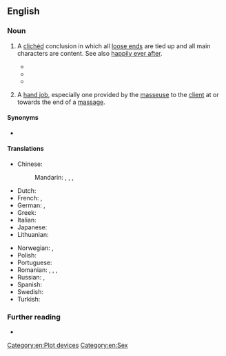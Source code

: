 ==English==

===Noun===
{{en-noun}}

# {{lb|en|authorship}} A [[clichéd]] conclusion in which all [[loose end]]s are tied up and all main characters are content. See also [[happily ever after]].
#* {{quote-book|author=Bertrand Russell|authorlink=Bertrand Russell|title=The Conquest of Happiness|year=1930|passage=Life is not to be conceived on the analogy of a melodrama in which the hero and heroine go through incredible misfortunes for which they are compensated by a '''happy ending'''.}}
#* {{quote-video|actor={{w|Mel Blanc}}|role={{w|Bugs Bunny}}|title=[[w:What's Opera, Doc?|What’s Opera, Doc?]]|date=6 July 1957|passage=Well, what did you expect in an opera? A '''happy ending'''?}}
#* {{quote-song|composer={{w|Willy DeVille}}|title=Storybook Love|year=1987|passage=And she said: / "Don't you know that storybook loves, / Always have a '''happy ending'''."}}
# {{lb|en|vulgar|slang|used euphemistically}} A [[hand job]], especially one provided by the [[masseuse]] to the [[client]] at or towards the end of a [[massage#Noun|massage]].

====Synonyms====
* {{sense|clichéd conclusion}} {{l|en|eucatastrophe}}

====Translations====
{{trans-top|happy end}}
* Chinese:
*: Mandarin: {{t+|cmn|大團圓|sc=Hani}}, {{t+|cmn|大团圆|tr=dàtuányuán|sc=Hani}}, {{t|cmn|大團圓結局|sc=Hani}}, {{t|cmn|大团圆结局|tr=dàtuányuán jiéjú|sc=Hani}}
* Dutch: {{t|nl|blijeinde|n}}
* French: {{t|fr|fin heureuse|f}}, {{t+|fr|happy end|m}}
* German: {{t+|de|Happy End|n}}, {{t|de|glückliches Ende|n}}
* Greek: {{t+|el|χάπι εντ|n}}
* Italian: {{t|it|lieto fine|m}}
* Japanese: {{t|ja|ハッピーエンド|tr=happīendo}}
* Lithuanian: {{t|lt|laiminga pabaiga|f}}
{{trans-mid}}
* Norwegian: {{t|no|lykkelig slutt|m}}, {{t|no|happy ending|m}}
* Polish: {{t|pl|szczęśliwy koniec|m}}
* Portuguese: {{t+|pt|final feliz|m}}
* Romanian: {{t|ro|final norocos|n}}, {{t|ro|final fericit|n}}, {{t|ro|final reușit|n}}, {{t|ro|sfârșit fericit|n}}
* Russian: {{t|ru|счастли́вый коне́ц|m}}, {{t+|ru|хэ́ппи-э́нд|m}}
* Spanish: {{t|es|final feliz|m}}
* Swedish: {{t|sv|lyckligt slut|n}}
* Turkish: {{t|tr|mutlu son}}
{{trans-bottom}}

===Further reading===
* {{pedia}}

[[Category:en:Plot devices]]
[[Category:en:Sex]]
